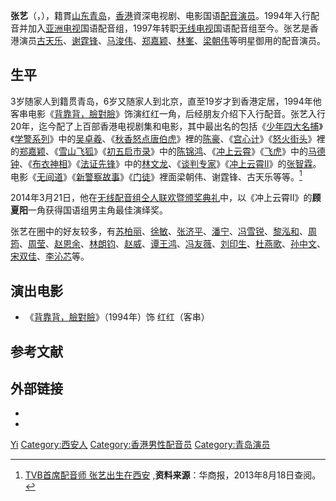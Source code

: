 {{配音員
|名字= 張藝
|說明= 
|本名= 張藝
|羅馬拼音= Cheung Ngai
|英文名= Ken
|生年= 
|生月= 5
|生日= 15
|歿年= 
|歿月= 
|歿日= 
|所屬= [[電視廣播有限公司|電視廣播有限公司]]国语配音组
|配演語言= [[普通話|普通話]]
|活動時期= 1994年（[[亞洲電視|ATV]]）<br>1997年（[[TVB|TVB]]）
|出道作= 
|代表作= [[吴卓羲|吴卓羲]]（[[学警系列|学警系列]]）<br>[[陈豪|陈豪]]（[[秋香怒点唐伯虎|秋香怒点唐伯虎]]）<br>[[郑嘉颖|郑嘉颖]]（[[怒火街头|怒火街头]]）<br>[[陈锦鸿|陈锦鸿]]（[[初五启市录|初五启市录]]）<br>[[马德钟|马德钟]]（[[飞虎|飞虎]]）<br>[[林文龙|林文龙]]（[[法证先锋|法证先锋]]）<br>[[张智霖|张智霖]]（[[冲上云霄II|冲上云霄II]]）<br>[[梁朝伟|梁朝伟]]（[[无间道|无间道]]）<br>[[谢霆锋|谢霆锋]]（[[新警察故事|新警察故事]]）<br>[[古天乐|古天乐]]（[[门徒|门徒]]）
|其他=
}}

'''张艺'''（{{lang-en|Ken Cheung Ngai}}，{{bd||5月15日<ref name="detail">[http://artiste.tvb.com/main/artistedetail/cheungngai 張藝 Cheung Ngai - TVB藝人資料 - tvb.com]</ref>}}），籍貫[[山东|山东]][[青岛|青岛]]，[[香港|香港]]資深电视剧、电影国语[[配音演员|配音演员]]。1994年入行配音并加入[[亚洲电视|亚洲电视]]国语配音组，1997年转职[[无线电视|无线电视]]国语配音组至今。张艺是香港演员[[古天乐|古天乐]]、[[谢霆锋|谢霆锋]]、[[马浚伟|马浚伟]]、[[郑嘉颖|郑嘉颖]]、[[林峯|林峯]]、[[梁朝伟|梁朝伟]]等明星御用的配音演员。

== 生平 ==
3岁随家人到籍贯青岛，6岁又随家人到北京，直至19岁才到香港定居，1994年他客串电影《[[背靠背，臉對臉|背靠背，臉對臉]]》饰演红红一角，后经朋友介绍下入行配音。张艺入行20年，迄今配了上百部香港电视剧集和电影，其中最出名的包括《[[少年四大名捕|少年四大名捕]]》《[[学警系列|学警系列]]》中的[[吴卓羲|吴卓羲]]、《[[秋香怒点唐伯虎|秋香怒点唐伯虎]]》裡的[[陈豪|陈豪]]、《[[宫心计|宫心计]]》《[[怒火街头|怒火街头]]》裡的[[郑嘉颖|郑嘉颖]]、《[[雪山飞狐|雪山飞狐]]》《[[初五启市录|初五启市录]]》中的[[陈锦鸿|陈锦鸿]]、《[[冲上云霄|冲上云霄]]》《[[飞虎|飞虎]]》中的[[马德钟|马德钟]]、《[[布衣神相|布衣神相]]》《[[法证先锋|法证先锋]]》中的[[林文龙|林文龙]]、《[[谈判专家|谈判专家]]》《[[冲上云霄II|冲上云霄II]]》的[[张智霖|张智霖]]。电影《[[无间道|无间道]]》《[[新警察故事|新警察故事]]》《[[门徒|门徒]]》裡面梁朝伟、谢霆锋、古天乐等等。<ref>[http://hsb.hsw.cn/2013-08/18/content_8508005.htm TVB首席配音师 张艺出生在西安] {{Wayback|url=http://hsb.hsw.cn/2013-08/18/content_8508005.htm |date=20160305014749 }},'''资料来源'''：华商报，2013年8月18日查阅。</ref>

2014年3月21日，他在[[无线配音组仝人联欢暨颁奖典礼|无线配音组仝人联欢暨颁奖典礼]]中，以《冲上云霄II》的'''顾夏阳'''一角获得国语组男主角最佳演绎奖。

张艺在圈中的好友较多，有[[苏柏丽|苏柏丽]]、[[徐敏|徐敏]]、[[张济平|张济平]]、[[潘宁|潘宁]]、[[冯雪锐|冯雪锐]]、[[黎泓和|黎泓和]]、[[周筠|周筠]]、[[周莹|周莹]]、[[赵恩余|赵恩余]]、[[林朗钧|林朗钧]]、[[赵威|赵威]]、[[谭王鸿|谭王鸿]]、[[冯友薇|冯友薇]]、[[刘印生|刘印生]]、[[杜燕歌|杜燕歌]]、[[孙中文|孙中文]]、[[宋双佳|宋双佳]]、[[李沁芯|李沁芯]]等。

==演出电影==
*《[[背靠背，臉對臉|背靠背，臉對臉]]》（1994年）饰 红红（客串）

== 参考文献 ==
{{reflist}}

== 外部链接 ==
* {{hkmdb name|63766}}
* {{sinaweibo|tvbzy}}
[[Category:张姓|Yi]] [[Category:西安人|Category:西安人]] [[Category:香港男性配音员|Category:香港男性配音员]] [[Category:青岛演员|Category:青岛演员]]

{{声临其境}}

{{Authority control}}